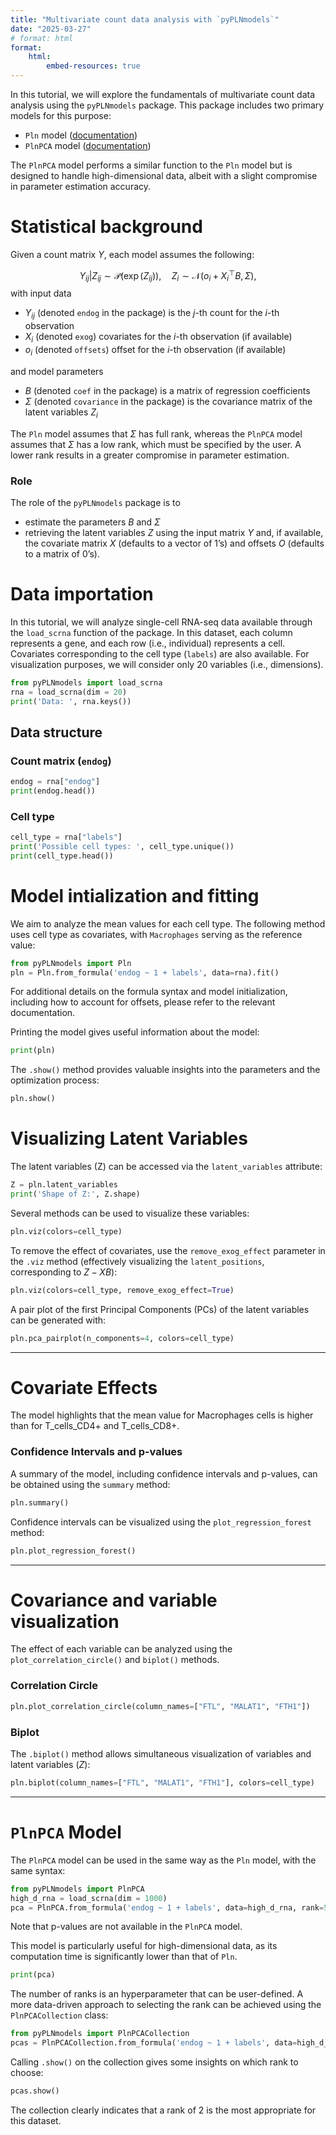 ```yaml
---
title: "Multivariate count data analysis with `pyPLNmodels`"
date: "2025-03-27"
# format: html
format:
    html:
        embed-resources: true
---
```



In this tutorial, we will explore the fundamentals of multivariate count data analysis using the
`pyPLNmodels` package. This package includes two primary models for this purpose:

* `Pln` model ([documentation](https://pln-team.github.io/pyPLNmodels/pln.html))
* `PlnPCA` model ([documentation](https://pln-team.github.io/pyPLNmodels/plnpca.html))

The `PlnPCA` model performs a similar function to the `Pln` model but is designed to
handle high-dimensional data, albeit with a slight compromise in parameter estimation accuracy.


# Statistical background

Given a count matrix $Y$, each model assumes the following:

$$ Y_{ij}| Z_{ij} \sim \mathcal P(\exp(Z_{ij})), \quad Z_{i}\sim \mathcal N(o_i + X_i^{\top} B, \Sigma),$$
with input data

* $Y_{ij}$ (denoted `endog` in the package) is the $j$-th count for the $i$-th observation
* $X_i$ (denoted `exog`) covariates for the $i$-th observation (if available)
* $o_i$ (denoted `offsets`) offset for the $i$-th observation (if available)

and model parameters

* $B$ (denoted `coef` in the package) is a matrix of regression coefficients
* $\Sigma$ (denoted `covariance` in the package) is the covariance matrix of the latent variables $Z_i$


The `Pln` model assumes that $\Sigma$ has full rank, whereas the `PlnPCA` model
assumes that $\Sigma$ has a low rank, which must be specified by the user. A
lower rank results in a greater compromise in parameter estimation.


### Role

The role of the `pyPLNmodels` package is to

* estimate the parameters $B$ and
$\Sigma$
* retrieving the latent variables $Z$
using the input matrix $Y$ and, if available, the covariate matrix $X$ (defaults to a vector of 1's) and offsets $O$ (defaults to a matrix of 0's).


# Data importation

In this tutorial, we will analyze single-cell RNA-seq data available through
the `load_scrna` function of the package. In this dataset, each column
represents a gene, and each row (i.e., individual) represents a cell.
Covariates corresponding to the cell type (`labels`) are also available. For
visualization purposes, we will consider only 20 variables (i.e., dimensions).

```python
from pyPLNmodels import load_scrna
rna = load_scrna(dim = 20)
print('Data: ', rna.keys())
```

## Data structure

### Count matrix  (`endog`)

```python
endog = rna["endog"]
print(endog.head())
```

### Cell type

```python
cell_type = rna["labels"]
print('Possible cell types: ', cell_type.unique())
print(cell_type.head())
```


# Model intialization and fitting


We aim to analyze the mean values for each cell type. The following method uses
cell type as covariates, with `Macrophages` serving as the reference value:

```python
from pyPLNmodels import Pln
pln = Pln.from_formula('endog ~ 1 + labels', data=rna).fit()
```

For additional details on the formula syntax and model initialization, including how to account for offsets, please refer to the relevant documentation.

Printing the model gives useful information about the model:

```python
print(pln)
```
The `.show()` method provides valuable insights into the parameters and the optimization process:

```python
pln.show()
```

# Visualizing Latent Variables

The latent variables \(Z\) can be accessed via the `latent_variables` attribute:

```python
Z = pln.latent_variables
print('Shape of Z:', Z.shape)
```

Several methods can be used to visualize these variables:

```python
pln.viz(colors=cell_type)
```

To remove the effect of covariates, use the `remove_exog_effect` parameter in
the `.viz` method (effectively visualizing the `latent_positions`, corresponding to $Z - XB$):

```python
pln.viz(colors=cell_type, remove_exog_effect=True)
```

A pair plot of the first Principal Components (PCs) of the latent variables can be generated with:

```python
pln.pca_pairplot(n_components=4, colors=cell_type)
```

---

# Covariate Effects

The model highlights that the mean value for Macrophages cells is higher than for T_cells_CD4+ and T_cells_CD8+.

### Confidence Intervals and p-values

A summary of the model, including confidence intervals and p-values, can be obtained using the `summary` method:

```python
pln.summary()
```

Confidence intervals can be visualized using the `plot_regression_forest` method:

```python
pln.plot_regression_forest()
```

---

# Covariance and variable visualization

The effect of each variable can be analyzed using the `plot_correlation_circle()` and `biplot()` methods.

### Correlation Circle

```python
pln.plot_correlation_circle(column_names=["FTL", "MALAT1", "FTH1"])
```

### Biplot

The `.biplot()` method allows simultaneous visualization of variables and latent variables ($Z$):

```python
pln.biplot(column_names=["FTL", "MALAT1", "FTH1"], colors=cell_type)
```

---

# `PlnPCA` Model

The `PlnPCA` model can be used in the same way as the `Pln` model, with the same syntax:

```python
from pyPLNmodels import PlnPCA
high_d_rna = load_scrna(dim = 1000)
pca = PlnPCA.from_formula('endog ~ 1 + labels', data=high_d_rna, rank=5).fit()
```
Note that p-values are not available in the `PlnPCA` model.

This model is particularly useful for high-dimensional data, as its computation time is significantly lower than that of `Pln`.

```python
print(pca)
```

The number of ranks is an hyperparameter that can be user-defined. A more data-driven approach to selecting the rank can be achieved using the `PlnPCACollection` class:

```python
from pyPLNmodels import PlnPCACollection
pcas = PlnPCACollection.from_formula('endog ~ 1 + labels', data=high_d_rna, ranks=[2,3,5, 10, 15]).fit()
```

Calling `.show()` on the collection gives some insights on which rank to choose:

```python
pcas.show()
```

The collection clearly indicates that a rank of 2 is the most appropriate for this dataset.
